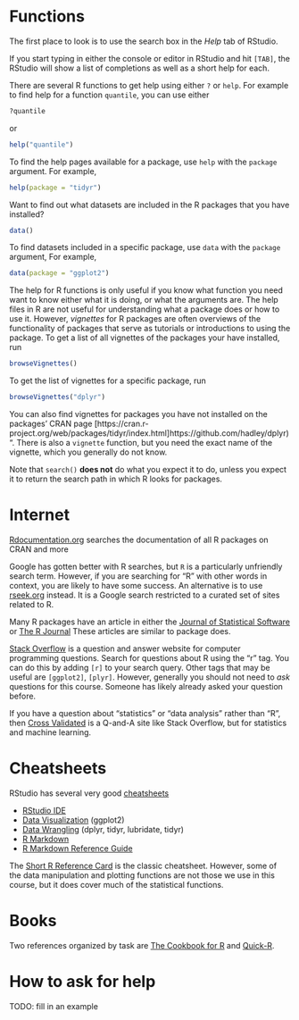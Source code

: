<!--
.. title: Getting Help with R
.. description: How to get help with R?
-->

# Functions 

The first place to look is to use the search box in the *Help* tab of RStudio.

If you start typing in either the console or editor in RStudio and hit `[TAB]`, the RStudio will show a list of completions as well as a short help for each.

There are several R functions to get help using either `?` or `help`.
For example to find help for a function `quantile`, you can use either
``` r
?quantile
```
or 
``` r
help("quantile")
```

To find the help pages available for a package, use `help` with the `package` argument.
For example,
``` r
help(package = "tidyr")
```

Want to find out what datasets are included in the R packages that you have installed? 
```r
data()
```
To find datasets included in a specific package, use `data` with the `package` argument,
For example,
``` r
data(package = "ggplot2")
```

The help for R functions is only useful if you know what function you need want to know either what it is doing, or what the arguments are.
The help files in R are not useful for understanding what a package does or how to use it. 
However, *vignettes* for R packages are often overviews of the functionality of packages that serve as tutorials or introductions to using the package.
To get a list of all vignettes of the packages your have installed, run
``` r
browseVignettes()
```
To get the list of vignettes for a specific package, run
``` r
browseVignettes("dplyr")
```
You can also find vignettes for packages you have not installed on the packages' CRAN page [https://cran.r-project.org/web/packages/tidyr/index.html]https://github.com/hadley/dplyr)". 
There is also a `vignette` function, but you need the exact name of the vignette, which you generally do not know.

Note that `search()` **does not** do what you expect it to do, unless you expect it to return the search path in which R looks for packages.

# Internet

[Rdocumentation.org](http://www.rdocumentation.org/) searches the documentation of all R packages on CRAN and more

Google has gotten better with R searches, but `R` is a particularly unfriendly search term.
However, if you are searching for "R" with other words in context, you are likely to have some success.
An alternative is to use [rseek.org](http://rseek.org) instead.
It is a Google search restricted to a curated set of sites related to R.

Many R packages have an article in either the [Journal of Statistical Software](http://www.jstatsoft.org/index) or [The R Journal](https://journal.r-project.org/)
These articles are similar to package does. 

[Stack Overflow](https://stackoverflow.com) is a question and answer website for computer programming questions.
Search for questions about R using the "r" tag. You can do this by adding `[r]` to your search query. Other tags that may be useful are `[ggplot2]`, `[plyr]`.
However, generally you should not  need to *ask* questions for this course.
Someone has likely already asked your question before.

If you have a question about "statistics" or "data analysis" rather than "R", then [Cross Validated](https://stats.stackexchange.com/) is a Q-and-A site like Stack Overflow, but for statistics and machine learning.

# Cheatsheets

RStudio has several very good [cheatsheets](https://www.rstudio.com/resources/cheatsheets/)

- [RStudio IDE](http://www.rstudio.com/wp-content/uploads/2016/01/rstudio-IDE-cheatsheet.pdf)
- [Data Visualization](http://www.rstudio.com/wp-content/uploads/2015/12/ggplot2-cheatsheet-2.0.pdf) (ggplot2)
- [Data Wrangling](http://www.rstudio.com/wp-content/uploads/2015/02/data-wrangling-cheatsheet.pdf) (dplyr, tidyr, lubridate, tidyr)
- [R Markdown](http://www.rstudio.com/wp-content/uploads/2015/02/rmarkdown-cheatsheet.pdf)
- [R Markdown Reference Guide](http://www.rstudio.com/wp-content/uploads/2015/03/rmarkdown-reference.pdf)

The [Short R Reference Card](https://cran.r-project.org/doc/contrib/Short-refcard.pdf) is the classic cheatsheet.
However, some of the data manipulation and plotting functions are not those we use in this course, but it does cover much of the statistical functions.

# Books

Two references organized by task are [The Cookbook for R](http://www.cookbook-r.com) and [Quick-R](http://www.statmethods.net/).

<!--
[R-bloggers](http://www.r-bloggers.com/) aggregates R-related blogging. 

On twitter, the R hashtag is `#rstats`. Some prominent R-related people and accounts on twitter are:
[@R-bloggers](https://twitter.com/Rbloggers)
[@RevolutionR](https://twitter.com/RevolutionR),
[@isDotR](https://twitter.com/isDotR),
[@swirlstats](https://twitter.com/swirlstats),
[@rOpenGov](https://twitter.com/rOpenGov),
[@JennyBryan](https://twitter.com/JennyBryan),
[@rOpenSci](https://twitter.com/rOpenSci),
[@rstudio](https://twitter.com/rstudio),
[@inside_R](https://twitter.com/inside_R),
[@cboettig](https://twitter.com/cboettig),
[@ramnath_vaidya](https://twitter.com/ramnath_vaidya),
[@eddelbuettel](https://twitter.com/eddelbuettel),
[@benmarwick](https://twitter.com/benmarwick),
[@thosjleeper](https://twitter.com/thosjleeper),
[@STAT545](https://twitter.com/STAT545).


Do you want to know what packages exist for a given topic? [CRAN Task Views](https://cran.r-project.org/web/views/) provide subject matter groupings of R packages. Some potentially useful task-views to social scientists are:

	- [Econometrics](https://cran.r-project.org/web/views/Econometrics.html)
	- [Natural Language Processing](https://cran.r-project.org/web/views/NaturalLanguageProcessing.html)
	- [Official Statistics & Survey Methodology](https://cran.r-project.org/web/views/OfficialStatistics.html)
	- [Reproducible Research](https://cran.r-project.org/web/views/ReproducibleResearch.html)
	- [Spatial](https://cran.r-project.org/web/views/Spatial.html)
	- [Survival Analysis](https://cran.r-project.org/web/views/Survival.html)
	- [Time Series](https://cran.r-project.org/web/views/TimeSeries.html)
	- [Web Technologies and Services](https://cran.r-project.org/web/views/WebTechnologies.html)
    - [Social Sciences](https://cran.r-project.org/web/views/SocialSciences.html)
-->


# How to ask for help

TODO: fill in an example

<!--
How to write a minimal reproducible example <https://stackoverflow.com/questions/5963269/how-to-make-a-great-r-reproducible-example>

If you are going to ask for help, it is important to know how to ask for help

- Coding Killed the Cat "How to ask programming question" <https://codingkilledthecat.wordpress.com/2012/06/26/how-to-ask-for-programming-help/>
- Matt Gemmell, "What Have You Tried?" <http://mattgemmell.com/what-have-you-tried/>
-->
